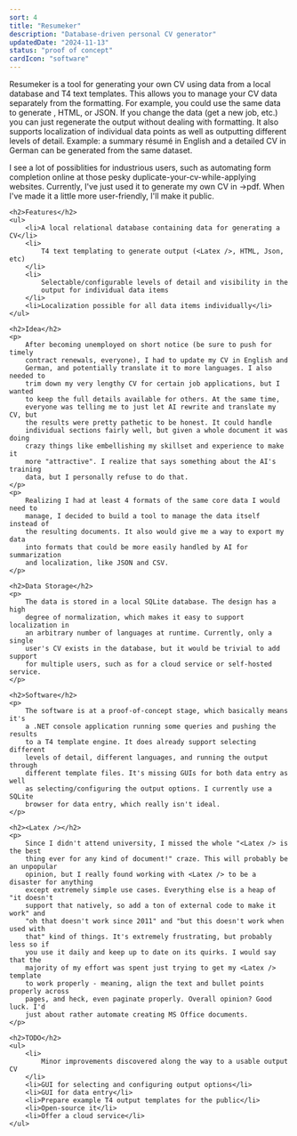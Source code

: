 ```yaml
---
sort: 4
title: "Resumeker"
description: "Database-driven personal CV generator"
updatedDate: "2024-11-13"
status: "proof of concept"
cardIcon: "software"
---
```



<div class="projectSection">
    <p>
        Resumeker is a tool for generating your own CV using data from a local
        database and T4 text templates. This allows you to manage your CV data
        separately from the formatting. For example, you could use the same data
        to generate <Latex />, HTML, or JSON. If you change the data (get a new
        job, etc.) you can just regenerate the output without dealing with
        formatting. It also supports localization of individual data points as
        well as outputting different levels of detail. Example: a summary résumé
        in English and a detailed CV in German can be generated from the same
        dataset.
    </p>
    <p>
        I see a lot of possiblities for industrious users, such as automating
        form completion online at those pesky duplicate-your-cv-while-applying
        websites. Currently, I've just used it to generate my own CV in <Latex
        />->pdf. When I've made it a little more user-friendly, I'll make it
        public.
    </p>

    <h2>Features</h2>
    <ul>
        <li>A local relational database containing data for generating a CV</li>
        <li>
            T4 text templating to generate output (<Latex />, HTML, Json, etc)
        </li>
        <li>
            Selectable/configurable levels of detail and visibility in the
            output for individual data items
        </li>
        <li>Localization possible for all data items individually</li>
    </ul>

    <h2>Idea</h2>
    <p>
        After becoming unemployed on short notice (be sure to push for timely
        contract renewals, everyone), I had to update my CV in English and
        German, and potentially translate it to more languages. I also needed to
        trim down my very lengthy CV for certain job applications, but I wanted
        to keep the full details available for others. At the same time,
        everyone was telling me to just let AI rewrite and translate my CV, but
        the results were pretty pathetic to be honest. It could handle
        individual sections fairly well, but given a whole document it was doing
        crazy things like embellishing my skillset and experience to make it
        more "attractive". I realize that says something about the AI's training
        data, but I personally refuse to do that.
    </p>
    <p>
        Realizing I had at least 4 formats of the same core data I would need to
        manage, I decided to build a tool to manage the data itself instead of
        the resulting documents. It also would give me a way to export my data
        into formats that could be more easily handled by AI for summarization
        and localization, like JSON and CSV.
    </p>

    <h2>Data Storage</h2>
    <p>
        The data is stored in a local SQLite database. The design has a high
        degree of normalization, which makes it easy to support localization in
        an arbitrary number of languages at runtime. Currently, only a single
        user's CV exists in the database, but it would be trivial to add support
        for multiple users, such as for a cloud service or self-hosted service.
    </p>

    <h2>Software</h2>
    <p>
        The software is at a proof-of-concept stage, which basically means it's
        a .NET console application running some queries and pushing the results
        to a T4 template engine. It does already support selecting different
        levels of detail, different languages, and running the output through
        different template files. It's missing GUIs for both data entry as well
        as selecting/configuring the output options. I currently use a SQLite
        browser for data entry, which really isn't ideal.
    </p>

    <h2><Latex /></h2>
    <p>
        Since I didn't attend university, I missed the whole "<Latex /> is the best
        thing ever for any kind of document!" craze. This will probably be an unpopular
        opinion, but I really found working with <Latex /> to be a disaster for anything
        except extremely simple use cases. Everything else is a heap of "it doesn't
        support that natively, so add a ton of external code to make it work" and
        "oh that doesn't work since 2011" and "but this doesn't work when used with
        that" kind of things. It's extremely frustrating, but probably less so if
        you use it daily and keep up to date on its quirks. I would say that the
        majority of my effort was spent just trying to get my <Latex /> template
        to work properly - meaning, align the text and bullet points properly across
        pages, and heck, even paginate properly. Overall opinion? Good luck. I'd
        just about rather automate creating MS Office documents.
    </p>

    <h2>TODO</h2>
    <ul>
        <li>
            Minor improvements discovered along the way to a usable output CV
        </li>
        <li>GUI for selecting and configuring output options</li>
        <li>GUI for data entry</li>
        <li>Prepare example T4 output templates for the public</li>
        <li>Open-source it</li>
        <li>Offer a cloud service</li>
    </ul>
</div>
